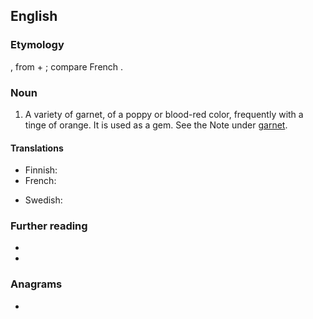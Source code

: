==English==

===Etymology===
{{etyl|la|en}} {{m|la|pyropus||a kind of red bronze}}, from {{etyl|grc|en}} {{m|grc|πῦρ||fire}} + {{m|grc|ὤψ||eye}}; compare French {{m|fr|pyrope}}.

===Noun===
{{en-noun|pyropes}}

# {{lb|en|mineralogy}} A variety of garnet, of a poppy or blood-red color, frequently with a tinge of orange. It is used as a gem. See the Note under [[garnet]].

====Translations====
{{trans-top|mineral}}
* Finnish: {{t+|fi|pyrooppi}}
* French: {{t+|fr|pyrope|m}}
{{trans-mid}}
* Swedish: {{t|sv|pyrop|c}}
{{trans-bottom}}

===Further reading===
* {{R:WebMineral}}
* {{R:mindat}}

===Anagrams===
* {{anagrams|en|popery|yopper}}